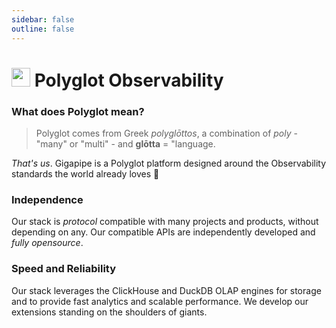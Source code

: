 ```yaml
---
sidebar: false
outline: false
---
```


# <img src="https://raw.githubusercontent.com/gigapipehq/homepage/refs/heads/main/docs/public/qryn.png" width="30px"/> Polyglot Observability

### What does Polyglot mean?

> Polyglot comes from Greek _polyglōttos_, a combination of _poly_ - "many" or "multi" - and **glōtta** = "language.

_That's us_. Gigapipe is a Polyglot platform designed around the Observability standards the world already loves 💜

### Independence

Our stack is _protocol_ compatible with many projects and products, without depending on any. Our compatible APIs are independently developed and _fully opensource_. 

### Speed and Reliability

Our stack leverages the ClickHouse and DuckDB OLAP engines for storage and to provide fast analytics and scalable performance. We develop our extensions standing on the shoulders of giants.
